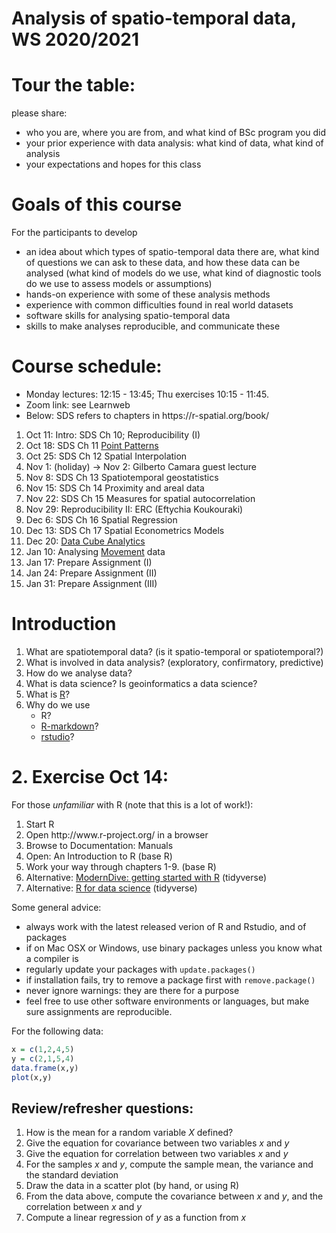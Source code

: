 # Analysis of spatio-temporal data, WS 2020/2021

# Tour the table:

please share:

* who you are, where you are from, and what kind of BSc program you did
* your prior experience with data analysis: what kind of data, what kind of analysis
* your expectations and hopes for this class

# Goals of this course

For the participants to develop

* an idea about which types of spatio-temporal data there are, what kind of questions we can ask to these data, and how these data can be analysed (what kind of models do we use, what kind of diagnostic tools do we use to assess models or assumptions)
* hands-on experience with some of these analysis methods
* experience with common difficulties found in real world datasets
* software skills for analysing spatio-temporal data
* skills to make analyses reproducible, and communicate these

# Course schedule: 

* Monday lectures: 12:15 - 13:45; Thu exercises 10:15 - 11:45.
* Zoom link: see Learnweb
* Below: SDS refers to chapters in https://r-spatial.org/book/

1. Oct 11: Intro: SDS Ch 10; Reproducibility (I)
1. Oct 18: SDS Ch 11 [Point Patterns](pp.html)
1. Oct 25: SDS Ch 12 Spatial Interpolation
1. Nov 1: (holiday) -> Nov 2: Gilberto Camara guest lecture
1. Nov 8: SDS Ch 13 Spatiotemporal geostatistics
1. Nov 15: SDS Ch 14 Proximity and areal data
1. Nov 22: SDS Ch 15 Measures for spatial autocorrelation
1. Nov 29: Reproducibility II: ERC (Eftychia Koukouraki)
1. Dec 6: SDS Ch 16 Spatial Regression
1. Dec 13: SDS Ch 17 Spatial Econometrics Models
1. Dec 20: [Data Cube Analytics](cubes.html)
1. Jan 10: Analysing [Movement](movement.html) data
1. Jan 17: Prepare Assignment (I)
1. Jan 24: Prepare Assignment (II)
1. Jan 31: Prepare Assignment (III)


# Introduction

1. What are spatiotemporal data? (is it spatio-temporal or spatiotemporal?)
1. What is involved in data analysis? (exploratory, confirmatory, predictive)
1. How do we analyse data?
1. What is data science? Is geoinformatics a data science?
1. What is [R](https://www.r-project.org/)? 
1. Why do we use 
    - R?
    - [R-markdown](http://rmarkdown.rstudio.com/)?
	- [rstudio](http://rstudio.com/)?

# 2. Exercise Oct 14:

For those *unfamiliar* with R (note that this is a lot of work!):

1. Start R
1. Open http://www.r-project.org/ in a browser
1. Browse to Documentation: Manuals
1. Open: An Introduction to R (base R)
1. Work your way through chapters 1-9. (base R)
1. Alternative: [ModernDive: getting started with R](https://moderndive.com/1-getting-started.html) (tidyverse)
1. Alternative: [R for data science](http://r4ds.had.co.nz/) (tidyverse)


Some general advice:

* always work with the latest released verion of R and Rstudio, and of packages
* if on Mac OSX or Windows, use binary packages unless you know what a compiler is
* regularly update your packages with `update.packages()`
* if installation fails, try to remove a package first with `remove.package()`
* never ignore warnings: they are there for a purpose
* feel free to use other software environments or languages, but make sure assignments are reproducible.

For the following data:

```r
x = c(1,2,4,5)
y = c(2,1,5,4)
data.frame(x,y)
plot(x,y)
```

## Review/refresher questions:

1. How is the mean for a random variable $X$ defined?
1. Give the equation for covariance between two variables $x$ and $y$
1. Give the equation for correlation between two variables $x$ and $y$
1. For the samples $x$ and $y$, compute the sample mean, the variance and the standard deviation 
1. Draw the data in a scatter plot (by hand, or using R)
1. From the data above, compute the covariance between $x$ and $y$, and the correlation between $x$ and $y$
1. Compute a linear regression of $y$ as a function from $x$
